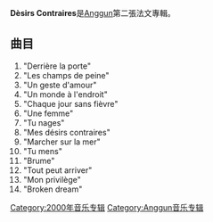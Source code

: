 {{Infobox Album
| Name        = Désirs Contraires
| Type        = studio
| Cover       = 200px-Cs.jpg
| Artist      = [[Anggun|Anggun]]
| Released    = 2000年
| Recorded    = 2000年
| Genre       = [[流行|流行]],
| Producer    = Erick Benzi
| Last album  = [[Snow_on_the_Sahara|Snow on the Sahara]] (1998) 
| This album  = Dèsirs Contraires (2000)
| Next album  = [[Chrysalis|Chrysalis]] (2000)
}}'''Dèsirs Contraires'''是[[Anggun|Anggun]]第二張法文專輯。
== 曲目 ==
#"Derrière la porte" 
#"Les champs de peine" 
#"Un geste d'amour" 
#"Un monde à l'endroit" 
#"Chaque jour sans fièvre" 
#"Une femme" 
#"Tu nages" 
#"Mes désirs contraires" 
#"Marcher sur la mer" 
#"Tu mens" 
#"Brume" 
#"Tout peut arriver" 
#"Mon privilège" 
#"Broken dream"

[[Category:2000年音乐专辑|Category:2000年音乐专辑]]
[[Category:Anggun音乐专辑|Category:Anggun音乐专辑]]